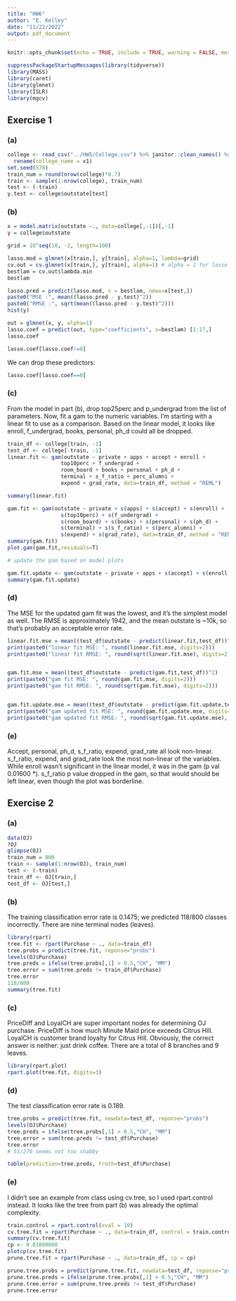 ```yaml
---
title: "HW6"
author: "E. Kelley"
date: "11/22/2022"
output: pdf_document
---
```


```r
knitr::opts_chunk$set(echo = TRUE, include = TRUE, warning = FALSE, message = FALSE)
```

```r
suppressPackageStartupMessages(library(tidyverse))
library(MASS)
library(caret)
library(glmnet)
library(ISLR)
library(mgcv)
```

## Exercise 1
### (a)  

```r
college <- read_csv("../HW5/College.csv") %>% janitor::clean_names() %>%
  rename(college_name = x1)
set.seed(578)
train_num = round(nrow(college)*0.7)
train <- sample(1:nrow(college), train_num)
test <- (-train)
y.test <- college$outstate[test]
```

### (b)  

```r
x = model.matrix(outstate ~., data=college[,-1])[,-1]
y = college$outstate

grid = 10^seq(10, -2, length=100)

lasso.mod = glmnet(x[train,], y[train], alpha=1, lambda=grid)
cv.out = cv.glmnet(x[train,], y[train], alpha=1) # alpha = 1 for lasso
bestlam = cv.out$lambda.min
bestlam

lasso.pred = predict(lasso.mod, s = bestlam, newx=x[test,])
paste0("MSE :", mean((lasso.pred - y.test)^2))
paste0("RMSE :", sqrt(mean((lasso.pred - y.test)^2)))
hist(y)

out = glmnet(x, y, alpha=1)
lasso.coef = predict(out, type="coefficients", s=bestlam) [1:17,]
lasso.coef

lasso.coef[lasso.coef!=0]
```

We can drop these predictors:
```r
lasso.coef[lasso.coef==0]

```

### (c)  
From the model in part (b), drop top25perc and p_undergrad from the list of parameters. Now, fit a gam to the numeric variables. I'm starting with a linear fit to use as a comparison. Based on the linear model, it looks like enroll, f_undergrad, books, personal, ph_d could all be dropped. 
```r
train_df <- college[train, -1]
test_df <- college[-train, -1]
linear.fit <- gam(outstate ~ private + apps + accept + enroll +
                 top10perc + f_undergrad + 
                 room_board + books + personal + ph_d +
                 terminal + s_f_ratio + perc_alumni +
                 expend + grad_rate, data=train_df, method = "REML")

summary(linear.fit)

gam.fit <- gam(outstate ~ private + s(apps) + s(accept) + s(enroll) +
                 s(top10perc) + s(f_undergrad) +
                 s(room_board) + s(books) + s(personal) + s(ph_d) +
                 s(terminal) + s(s_f_ratio) + s(perc_alumni) +
                 s(expend) + s(grad_rate), data=train_df, method = "REML")
summary(gam.fit)
plot.gam(gam.fit,residuals=T)

# update the gam based on model plots

gam.fit.update <- gam(outstate ~ private + apps + s(accept) + s(enroll) + room_board + terminal + s(s_f_ratio) + perc_alumni + s(expend) + s(grad_rate), data=train_df, method = "REML")
summary(gam.fit.update)
```
### (d)  
The MSE for the updated gam fit was the lowest, and it's the simplest model as well. The RMSE is approximately 1942, and the mean outstate is ~10k, so that's probably an acceptable error rate.
```r
linear.fit.mse = mean((test_df$outstate - predict(linear.fit,test_df))^2)
print(paste0("linear fit MSE: ", round(linear.fit.mse, digits=2)))
print(paste0("linear fit RMSE: ", round(sqrt(linear.fit.mse), digits=2)))


gam.fit.mse = mean((test_df$outstate - predict(gam.fit,test_df))^2)
print(paste0("gam fit MSE: ", round(gam.fit.mse, digits=2)))
print(paste0("gam fit RMSE: ", round(sqrt(gam.fit.mse), digits=2)))


gam.fit.update.mse = mean((test_df$outstate - predict(gam.fit.update,test_df))^2)
print(paste0("gam updated fit MSE: ", round(gam.fit.update.mse, digits=2)))
print(paste0("gam updated fit RMSE: ", round(sqrt(gam.fit.update.mse), digits=2)))
```

### (e)  
Accept, personal, ph_d, s_f_ratio, expend, grad_rate all look non-linear. s_f_ratio, expend, and grad_rate look the most non-linear of the variables. While enroll wasn't significant in the linear model, it was in the gam (p val 0.01600 *). s_f_ratio p value dropped in the gam, so that would should be left linear, even though the plot was borderline. 


## Exercise 2  
### (a)  
```r
data(OJ)
?OJ
glimpse(OJ)
train_num = 800
train <- sample(1:nrow(OJ), train_num)
test <- (-train)
train_df <- OJ[train,]
test_df <- OJ[test,]
```

### (b)  
The training classification error rate is 0.1475; we predicted 118/800 classes incorrectly. There are nine terminal nodes (leaves).
```r
library(rpart)
tree.fit <- rpart(Purchase ~ ., data=train_df)
tree.probs = predict(tree.fit, reponse="probs")
levels(OJ$Purchase)
tree.preds = ifelse(tree.probs[,1] > 0.5,"CH", "MM")
tree.error = sum(tree.preds != train_df$Purchase) 
tree.error
118/800
summary(tree.fit)
```

### (c) 
PriceDiff and LoyalCH are super important nodes for determining OJ purchase. PriceDiff is how much Minute Maid price exceeds Citrus Hill. LoyalCH is customer brand loyalty for Citrus Hill. Obviously, the correct answer is neither: just drink coffee. There are a total of 8 branches and 9 leaves.
```r
library(rpart.plot)
rpart.plot(tree.fit, digits=3)
```


### (d) 
The test classification error rate is 0.189.
```r
tree.probs = predict(tree.fit, newdata=test_df, reponse="probs")
levels(OJ$Purchase)
tree.preds = ifelse(tree.probs[,1] > 0.5,"CH", "MM")
tree.error = sum(tree.preds != test_df$Purchase) 
tree.error
# 51/270 seems not too shabby

table(prediction=tree.preds, truth=test_df$Purchase)
```

### (e)  
I didn't see an example from class using cv.tree, so I used rpart.control instead. It looks like the tree from part (b) was already the optimal complexity. 
```r
train.control = rpart.control(xval = 10)
cv.tree.fit = rpart(Purchase ~ ., data=train_df, control = train.control)
summary(cv.tree.fit)
cp <- 0.01000000
plotcp(cv.tree.fit)
prune.tree.fit = rpart(Purchase ~ ., data=train_df, cp = cp)

prune.tree.probs = predict(prune.tree.fit, newdata=test_df, reponse="probs")
prune.tree.preds = ifelse(prune.tree.probs[,1] > 0.5,"CH", "MM")
prune.tree.error = sum(prune.tree.preds != test_df$Purchase) 
prune.tree.error

```



